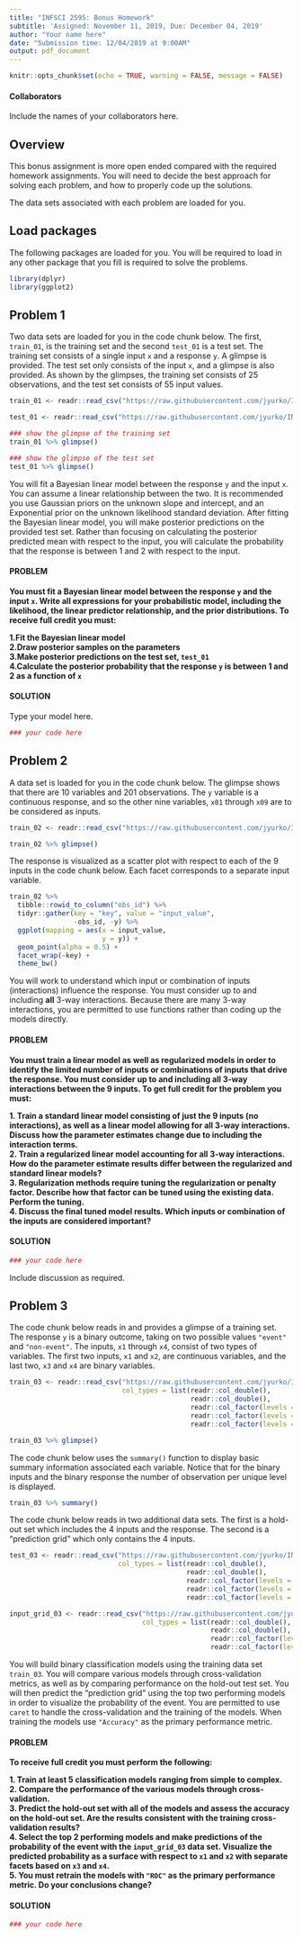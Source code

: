 ```yaml
---
title: "INFSCI 2595: Bonus Homework"
subtitle: 'Assigned: November 11, 2019, Due: December 04, 2019'
author: "Your name here"
date: "Submission time: 12/04/2019 at 9:00AM"
output: pdf_document
---
```


```r
knitr::opts_chunk$set(echo = TRUE, warning = FALSE, message = FALSE)
```

#### Collaborators

Include the names of your collaborators here.  

## Overview

This bonus assignment is more open ended compared with the required homework assignments. You will need to decide the best approach for solving each problem, and how to properly code up the solutions.  

The data sets associated with each problem are loaded for you.  

## Load packages

The following packages are loaded for you. You will be required to load in any other package that you fill is required to solve the problems.  

```r
library(dplyr)
library(ggplot2)
```

## Problem 1

Two data sets are loaded for you in the code chunk below. The first, `train_01`, is the training set and the second `test_01` is a test set. The training set consists of a single input `x` and a response `y`. A glimpse is provided. The test set only consists of the input `x`, and a glimpse is also provided. As shown by the glimpses, the training set consists of 25 observations, and the test set consists of 55 input values.  

```r
train_01 <- readr::read_csv("https://raw.githubusercontent.com/jyurko/INFSCI_2595_Fall_2019/master/hw_data/bonus/hw_bonus_prob_01_train.csv")

test_01 <- readr::read_csv("https://raw.githubusercontent.com/jyurko/INFSCI_2595_Fall_2019/master/hw_data/bonus/hw_bonus_prob_01_prediction_grid.csv")
```

```r
### show the glimpse of the training set
train_01 %>% glimpse()

### show the glimpse of the test set
test_01 %>% glimpse()
```

You will fit a Bayesian linear model between the response `y` and the input `x`. You can assume a linear relationship between the two. It is recommended you use Gaussian priors on the unknown slope and intercept, and an Exponential prior on the unknown likelihood standard deviation. After fitting the Bayesian linear model, you will make posterior predictions on the provided test set. Rather than focusing on calculating the posterior predicted mean with respect to the input, you will calculate the probability that the response is between 1 and 2 with respect to the input.  

#### PROBLEM

**You must fit a Bayesian linear model between the response `y` and the input `x`. Write all expressions for your probabilistic model, including the likelihood, the linear predictor relationship, and the prior distributions. To receive full credit you must:**  

**1.Fit the Bayesian linear model**  
**2.Draw posterior samples on the parameters**  
**3.Make posterior predictions on the test set, `test_01`**  
**4.Calculate the posterior probability that the response `y` is between 1 and 2 as a function of `x`**  

#### SOLUTION

Type your model here.  

```r
### your code here
```


## Problem 2

A data set is loaded for you in the code chunk below. The glimpse shows that there are 10 variables and 201 observations. The `y` variable is a continuous response, and so the other nine variables, `x01` through `x09` are to be considered as inputs.  

```r
train_02 <- readr::read_csv("https://raw.githubusercontent.com/jyurko/INFSCI_2595_Fall_2019/master/hw_data/bonus/hw_bonus_prob_02_train.csv")

train_02 %>% glimpse()
```

The response is visualized as a scatter plot with respect to each of the 9 inputs in the code chunk below. Each facet corresponds to a separate input variable.  

```r
train_02 %>% 
  tibble::rowid_to_column("obs_id") %>% 
  tidyr::gather(key = "key", value = "input_value",
                -obs_id, -y) %>% 
  ggplot(mapping = aes(x = input_value,
                       y = y)) +
  geom_point(alpha = 0.5) +
  facet_wrap(~key) +
  theme_bw()
```

You will work to understand which input or combination of inputs (interactions) influence the response. You must consider up to and including **all** 3-way interactions. Because there are many 3-way interactions, you are permitted to use functions rather than coding up the models directly.  

#### PROBLEM

**You must train a linear model as well as regularized models in order to identify the limited number of inputs or combinations of inputs that drive the response. You must consider up to and including all 3-way interactions between the 9 inputs. To get full credit for the problem you must:**  

**1. Train a standard linear model consisting of just the 9 inputs (no interactions), as well as a linear model allowing for all 3-way interactions. Discuss how the parameter estimates change due to including the interaction terms.**  
**2. Train a regularized linear model accounting for all 3-way interactions. How do the parameter estimate results differ between the regularized and standard linear models?**  
**3. Regularization methods require tuning the regularization or penalty factor. Describe how that factor can be tuned using the existing data. Perform the tuning.**  
**4. Discuss the final tuned model results. Which inputs or combination of the inputs are considered important?**  

#### SOLUTION

```r
### your code here
```

Include discussion as required.  

## Problem 3

The code chunk below reads in and provides a glimpse of a training set. The response `y` is a binary outcome, taking on two possible values `"event"` and `"non-event"`. The inputs, `x1` through `x4`, consist of two types of variables. The first two inputs, `x1` and `x2`, are continuous variables, and the last two, `x3` and `x4` are binary variables.  

```r
train_03 <- readr::read_csv("https://raw.githubusercontent.com/jyurko/INFSCI_2595_Fall_2019/master/hw_data/bonus/hw_bonus_prob_03_train.csv",
                            col_types = list(readr::col_double(),
                                             readr::col_double(),
                                             readr::col_factor(levels = c("A", "B")),
                                             readr::col_factor(levels = c("C", "D")),
                                             readr::col_factor(levels = c("event", "non-event"))))

train_03 %>% glimpse()
```

The code chunk below uses the `summary()` function to display basic summary information associated each variable. Notice that for the binary inputs and the binary response the number of observation per unique level is displayed.  

```r
train_03 %>% summary()
```

The code chunk below reads in two additional data sets. The first is a hold-out set which includes the 4 inputs and the response. The second is a "prediction grid" which only contains the 4 inputs.  

```r
test_03 <- readr::read_csv("https://raw.githubusercontent.com/jyurko/INFSCI_2595_Fall_2019/master/hw_data/bonus/hw_bonus_prob_03_test.csv",
                           col_types = list(readr::col_double(),
                                            readr::col_double(),
                                            readr::col_factor(levels = c("A", "B")),
                                            readr::col_factor(levels = c("C", "D")),
                                            readr::col_factor(levels = c("event", "non-event"))))

input_grid_03 <- readr::read_csv("https://raw.githubusercontent.com/jyurko/INFSCI_2595_Fall_2019/master/hw_data/bonus/hw_bonus_prob_03_prediction_grid.csv",
                                 col_types = list(readr::col_double(),
                                                  readr::col_double(),
                                                  readr::col_factor(levels = c("A", "B")),
                                                  readr::col_factor(levels = c("C", "D"))))
```

You will build binary classification models using the training data set `train_03`. You will compare various models through cross-validation metrics, as well as by comparing performance on the hold-out test set. You will then predict the "prediction grid" using the top two performing models in order to visualize the probability of the event. You are permitted to use `caret` to handle the cross-validation and the training of the models. When training the models use `"Accuracy"` as the primary performance metric.  

#### PROBLEM

**To receive full credit you must perform the following:**  

**1. Train at least 5 classification models ranging from simple to complex.**  
**2. Compare the performance of the various models through cross-validation.**  
**3. Predict the hold-out set with all of the models and assess the accuracy on the hold-out set. Are the results consistent with the training cross-validation results?**  
**4. Select the top 2 performing models and make predictions of the probability of the event with the `input_grid_03` data set. Visualize the predicted probability as a surface with respect to `x1` and `x2` with separate facets based on `x3` and `x4`.**  
**5. You must retrain the models with `"ROC"` as the primary performance metric. Do your conclusions change?**  

#### SOLUTION

```r
### your code here
```

